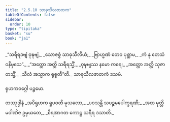 ```yaml
---
title: "2.5.10 သာဓုသီလဇာတက"
tableOfContents: false
sidebar:
  order: 10
type: "tipitaka"
basket: "su"
book: "ja1"
---
```



<DynamicBreadcrumb />

<Division number="99" book="ja1" e="ch" v="22" p="52">

<Paragraph number="497" type="verses" book="ja1">
_“သရီရဒဗျံ ဝုဍ္ဎဗျံ,_  
_သောဇစ္စံ သာဓုသီလိယံ;_  
_ဗြာဟ္မဏံ တေဝ ပုစ္ဆာမ,_  
_ကံ နု တေသံ ဝနိမှသေ”._  

</Paragraph>

</Division>
<Division number="100" book="ja1" e="ch" v="22" p="52">

<Paragraph number="498" type="verses" book="ja1">
_“အတ္ထော အတ္ထိ သရီရသ္မိံ,_  
_ဝုဍ္ဎဗျဿ နမော ကရေ;_  
_အတ္ထော အတ္ထိ သုဇာတသ္မိံ,_  
_သီလံ အသ္မာက ရုစ္စတီ”တိ._  


</Paragraph>
</Division>

<Paragraph number="499" type="center" book="ja1">
သာဓုသီလဇာတကံ ဒသမံ.

  
ရုဟကဝဂ္ဂေါ ပဉ္စမော.



</Paragraph>

<Paragraph number="500" type="center" book="ja1">
တဿုဒ္ဒါနံ


</Paragraph>

<Paragraph number="501" type="verses" book="ja1">
_အပိရုဟက ရူပဝတီ မုသလော,_  
_ပဝသန္တိ သပဉ္စမပေါက္ခရဏီ;_  
_အထ မုတ္တိမဝါဏိဇ ဥမှယတေ,_  
_စိရအာဂတ ကောဋ္ဌ သရီရ ဒသာတိ._
</Paragraph>